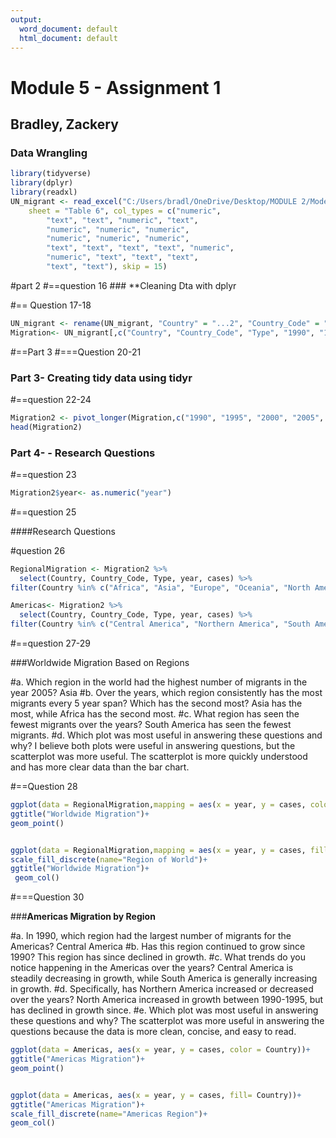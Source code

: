 ---
output:
  word_document: default
  html_document: default
---
# **Module 5 - Assignment 1**
## **Bradley, Zackery**
### **Data Wrangling**

```{r}
library(tidyverse)
library(dplyr)
library(readxl)
UN_migrant <- read_excel("C:/Users/bradl/OneDrive/Desktop/MODULE 2/Model 5/UN_migrant.xlsx", 
    sheet = "Table 6", col_types = c("numeric", 
        "text", "text", "numeric", "text", 
        "numeric", "numeric", "numeric", 
        "numeric", "numeric", "numeric", 
        "text", "text", "text", "text", "numeric", 
        "numeric", "text", "text", "text", 
        "text", "text"), skip = 15)
```
#part 2
#==question 16
### **Cleaning Dta with dplyr

#== Question 17-18
```{r}
UN_migrant <- rename(UN_migrant, "Country" = "...2", "Country_Code" = "...4", "Type" = "...5", "1990" = "1990...6", "1995" = "1995...7", "2000" = "2000...8", "2005" = "2005...9", "2010" = "2010...10", "2015" = "2015...11")
Migration<- UN_migrant[,c("Country", "Country_Code", "Type", "1990", "1995", "2000", "2005", "2010", "2015")]
```

#==Part 3
#===Question 20-21

### **Part 3- Creating tidy data using tidyr**

#==question 22-24

```{r}
Migration2 <- pivot_longer(Migration,c("1990", "1995", "2000", "2005", "2010", "2015"),names_to = "year", values_to = "cases")
head(Migration2)
```
### **Part 4- - Research Questions**

#==question 23

```{r}
Migration2$year<- as.numeric("year")
```
#==question 25 

####Research Questions

#question 26

```{r}
RegionalMigration <- Migration2 %>%
  select(Country, Country_Code, Type, year, cases) %>%
filter(Country %in% c("Africa", "Asia", "Europe", "Oceania", "North America", "South America")) 

Americas<- Migration2 %>%
  select(Country, Country_Code, Type, year, cases) %>%
filter(Country %in% c("Central America", "Northern America", "South America")) 
```

#==question 27-29

###Worldwide Migration Based on Regions

#a. Which region in the world had the highest number of migrants in the year 2005? Asia
#b. Over the years, which region consistently has the most migrants every 5 year span? Which has the second most? Asia has the most, while Africa has the second most.
#c. What region has seen the fewest migrants over the years? South America has seen the fewest migrants.
#d. Which plot was most useful in answering these questions and why? I believe both plots were useful in answering questions, but the scatterplot was more useful. The scatterplot is more quickly understood and has more clear data than the bar chart.

#==Question 28

```{r}
ggplot(data = RegionalMigration,mapping = aes(x = year, y = cases, color = Country))+
ggtitle("Worldwide Migration")+
geom_point()


ggplot(data = RegionalMigration,mapping = aes(x = year, y = cases, fill = Country))+
scale_fill_discrete(name="Region of World")+
ggtitle("Worldwide Migration")+
 geom_col()
```



#===Question 30 

###**Americas Migration by Region**

#a. In 1990, which region had the largest number of migrants for the Americas? Central America
#b. Has this region continued to grow since 1990? This region has since declined in growth.
#c. What trends do you notice happening in the Americas over the years? Central America is steadily decreasing in growth, while South America is generally increasing in growth.
#d. Specifically, has Northern America increased or decreased over the years? North America increased in growth between 1990-1995, but has declined in growth since.
#e. Which plot was most useful in answering these questions and why? The scatterplot was more useful in answering the questions because the data is more clean, concise, and easy to read.

```{r}
ggplot(data = Americas, aes(x = year, y = cases, color = Country))+
ggtitle("Americas Migration")+
geom_point()


ggplot(data = Americas, aes(x = year, y = cases, fill= Country))+
ggtitle("Americas Migration")+
scale_fill_discrete(name="Americas Region")+
geom_col()
```







